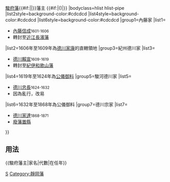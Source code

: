 {{Navbox
|name=駿府藩主
|title={{#if:{{{1|}}}|{{{1|}}}|}}[[駿府藩]]{{#if:{{{2|}}}|{{{2|}}}|}}藩主 {{#if:{{{3|}}}|({{{3|}}})|}}
|bodyclass=hlist hlist-pipe
|list2style=background-color:#cdcdcd
|list4style=background-color:#cdcdcd
|list6style=background-color:#cdcdcd
|group1=內藤家
|list1=
*[[內藤信成]]<small>1601-1606</small>
*轉封至[[近江國|近江]][[長濱藩]]
|list2=1606年至1609年為[[德川家康]]的直轄領地
|group3=紀州德川家
|list3=
*[[德川賴宣]]<small>1609-1619</small>
*轉封至[[紀伊國|紀伊]][[紀州藩|和歌山藩]]
|list4=1619年至1624年為[[公儀御料]]
|group5=駿河德川家
|list5=
*[[德川忠長]]<small>1624-1632</small>
*因為亂行，改易
|list6=1632年至1868年為公儀御料
|group7=德川宗家
|list7=
*[[德川家達]]<small>1868-1871</small>
*[[廢藩置縣]]
}}<noinclude>
==用法==
<nowiki>{{駿府藩主|家名|代數|在任年}}</nowiki>
[[Category:歷代藩主模板|S]]
[[Category:靜岡藩]]
</noinclude>